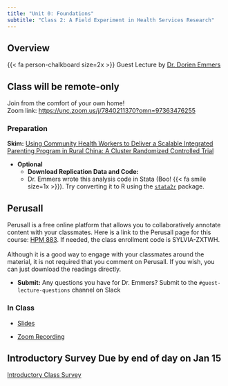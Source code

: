 ```yaml
---
title: "Unit 0: Foundations"
subtitle: "Class 2: A Field Experiment in Health Services Research"
---
```


## Overview

{{< fa person-chalkboard size=2x >}} Guest Lecture by [Dr. Dorien Emmers](https://sccei.fsi.stanford.edu/reap/people/dorien-emmers)

::: {.callout-warning appearance="simple"}
## Class will be remote-only

Join from the comfort of your own home!\
Zoom link: <https://unc.zoom.us/j/7840211370?omn=97363476255>
:::

### Preparation

**Skim:** [Using Community Health Workers to Deliver a Scalable Integrated Parenting Program in Rural China: A Cluster Randomized Controlled Trial](https://app.perusall.com/courses/hpm-883/using-community-health-workers-to-deliver-a-scalable-integrated-parenting-program-in-rural-china-a-cluster-randomized-controlled-trial)

-   **Optional**
    -   **Download Replication Data and Code:** [<i class="fa-sharp fa-solid fa-code fa-flip" style="color: #74C0FC;" title="Replication data and code"></i>](https://dataverse.harvard.edu/dataset.xhtml?persistentId=doi:10.7910/DVN/XBGUUL)
    -   Dr. Emmers wrote this analysis code in Stata (Boo! {{< fa smile size=1x >}}). Try converting it to R using the [`stata2r`](https://github.com/seanmcraig/stata2r) package.

::: callout-tip
## Perusall

Perusall is a free online platform that allows you to collaboratively annotate content with your classmates. Here is a link to the Perusall page for this course: [HPM 883](https://app.perusall.com/join/sylvia-zxtwh). If needed, the class enrollment code is SYLVIA-ZXTWH.\
\
Although it is a good way to engage with your classmates around the material, it is not required that you comment on Perusall. If you wish, you can just download the readings directly.
:::

-   **Submit:** Any questions you have for Dr. Emmers? Submit to the `#guest-lecture-questions` channel on Slack

### In Class

-   [Slides](https://docs.google.com/presentation/d/1hWSej7CXmUps5dN2LgEwvz2w752k8YXZ/edit?usp=sharing&ouid=114438467412155557996&rtpof=true&sd=true)

-   [Zoom Recording](https://uncch.hosted.panopto.com/Panopto/Pages/Viewer.aspx?id=95eaefb7-3209-42cb-bafc-b26b0039ee01)

::: callout-important
## Introductory Survey Due by end of day on Jan 15

[Introductory Class Survey](https://unc.az1.qualtrics.com/jfe/form/SV_07iqDZtdRC5PIJE)
:::